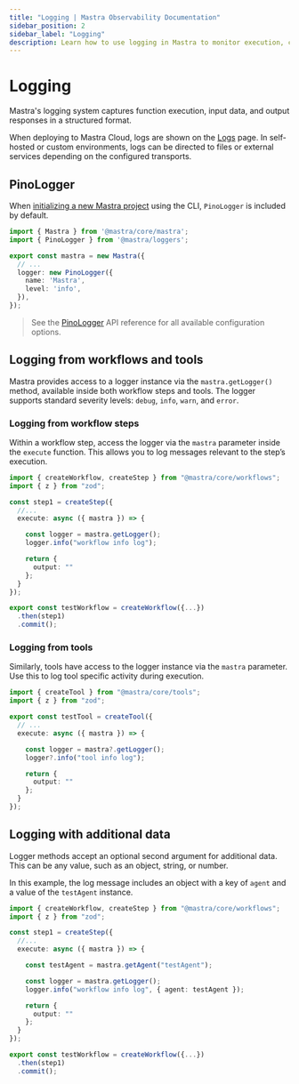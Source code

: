 ```yaml
---
title: "Logging | Mastra Observability Documentation"
sidebar_position: 2
sidebar_label: "Logging"
description: Learn how to use logging in Mastra to monitor execution, capture application behavior, and improve the accuracy of AI applications.
---
```


# Logging

Mastra's logging system captures function execution, input data, and output responses in a structured format.

When deploying to Mastra Cloud, logs are shown on the [Logs](../mastra-cloud/observability) page. In self-hosted or custom environments, logs can be directed to files or external services depending on the configured transports.

## PinoLogger

When [initializing a new Mastra project](../getting-started/installation) using the CLI, `PinoLogger` is included by default.

```typescript filename="src/mastra/index.ts" showLineNumbers copy
import { Mastra } from '@mastra/core/mastra';
import { PinoLogger } from '@mastra/loggers';

export const mastra = new Mastra({
  // ...
  logger: new PinoLogger({
    name: 'Mastra',
    level: 'info',
  }),
});
```

> See the [PinoLogger](/reference/observability/logger) API reference for all available configuration options.

## Logging from workflows and tools

Mastra provides access to a logger instance via the `mastra.getLogger()` method, available inside both workflow steps and tools. The logger supports standard severity levels: `debug`, `info`, `warn`, and `error`.

### Logging from workflow steps

Within a workflow step, access the logger via the `mastra` parameter inside the `execute` function. This allows you to log messages relevant to the step’s execution.


```typescript {8-9} filename="src/mastra/workflows/test-workflow.ts" showLineNumbers copy
import { createWorkflow, createStep } from "@mastra/core/workflows";
import { z } from "zod";

const step1 = createStep({
  //...
  execute: async ({ mastra }) => {

    const logger = mastra.getLogger();
    logger.info("workflow info log");

    return {
      output: ""
    };
  }
});

export const testWorkflow = createWorkflow({...})
  .then(step1)
  .commit();
```

### Logging from tools

Similarly, tools have access to the logger instance via the `mastra` parameter. Use this to log tool specific activity during execution.

```typescript {8-9} filename="src/mastra/tools/test-tool.ts" showLineNumbers copy
import { createTool } from "@mastra/core/tools";
import { z } from "zod";

export const testTool = createTool({
  // ...
  execute: async ({ mastra }) => {

    const logger = mastra?.getLogger();
    logger?.info("tool info log");

    return {
      output: ""
    };
  }
});
```


## Logging with additional data

Logger methods accept an optional second argument for additional data. This can be any value, such as an object, string, or number.

In this example, the log message includes an object with a key of `agent` and a value of the `testAgent` instance.

```typescript {11} filename="src/mastra/workflows/test-workflow.ts" showLineNumbers copy
import { createWorkflow, createStep } from "@mastra/core/workflows";
import { z } from "zod";

const step1 = createStep({
  //...
  execute: async ({ mastra }) => {

    const testAgent = mastra.getAgent("testAgent");

    const logger = mastra.getLogger();
    logger.info("workflow info log", { agent: testAgent });

    return {
      output: ""
    };
  }
});

export const testWorkflow = createWorkflow({...})
  .then(step1)
  .commit();
```

